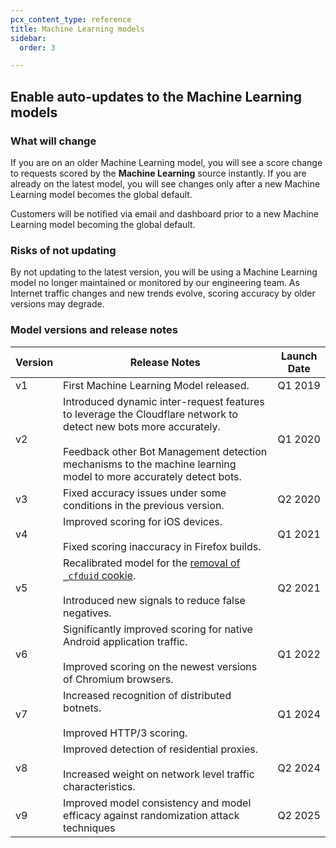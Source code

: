 ```yaml
---
pcx_content_type: reference
title: Machine Learning models
sidebar:
  order: 3

---
```



## Enable auto-updates to the Machine Learning models

<Render file="latest-ml-model-enable" />

### What will change

If you are on an older Machine Learning model, you will see a score change to requests scored by the **Machine Learning** source instantly. If you are already on the latest model, you will see changes only after a new Machine Learning model becomes the global default.

Customers will be notified via email and dashboard prior to a new Machine Learning model becoming the global default.

### Risks of not updating

By not updating to the latest version, you will be using a Machine Learning model no longer maintained or monitored by our engineering team. As Internet traffic changes and new trends evolve, scoring accuracy by older versions may degrade.

### Model versions and release notes

| Version | Release Notes                                                                                                                                                                                                                               | Launch Date |
| ------- | ------------------------------------------------------------------------------------------------------------------------------------------------------------------------------------------------------------------------------------------- | ----------- |
| v1      | First Machine Learning Model released.                                                                                                                                                                                                      | Q1 2019     |
| v2      | Introduced dynamic inter-request features to leverage the Cloudflare network to detect new bots more accurately. <br/><br/>Feedback other Bot Management detection mechanisms to the machine learning model to more accurately detect bots. | Q1 2020     |
| v3      | Fixed accuracy issues under some conditions in the previous version.                                                                                                                                                                        | Q2 2020     |
| v4      | Improved scoring for iOS devices. <br/><br/>Fixed scoring inaccuracy in Firefox builds.                                                                                                                                                     | Q1 2021     |
| v5      | Recalibrated model for the [removal of `_cfduid` cookie](https://blog.cloudflare.com/deprecating-cfduid-cookie/). <br/><br/> Introduced new signals to reduce false negatives.                                                              | Q2 2021     |
| v6      | Significantly improved scoring for native Android application traffic. <br/><br/>Improved scoring on the newest versions of Chromium browsers.                                                                                              | Q1 2022     |
| v7      | Increased recognition of distributed botnets. <br/><br/>Improved HTTP/3 scoring.                                                                                                                                                            | Q1 2024     |
| v8      | Improved detection of residential proxies. <br/><br/>Increased weight on network level traffic characteristics.                                                                                                                             | Q2 2024     |
| v9      | Improved model consistency and model efficacy against randomization attack techniques | Q2 2025     |
